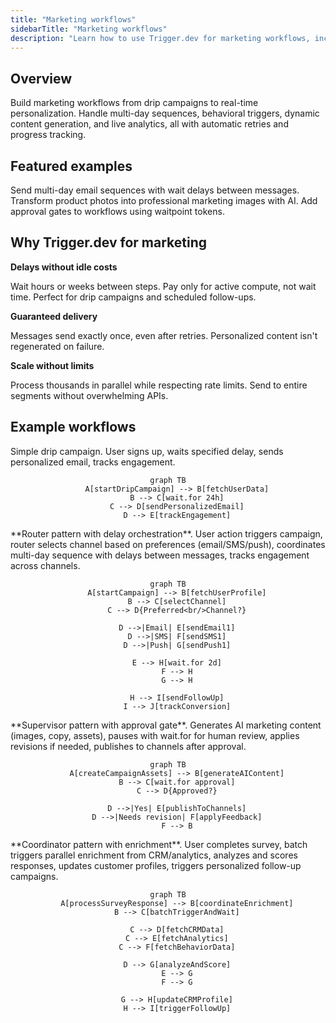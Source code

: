 ```yaml
---
title: "Marketing workflows"
sidebarTitle: "Marketing workflows"
description: "Learn how to use Trigger.dev for marketing workflows, including drip campaigns, behavioral triggers, personalization engines, and AI-powered content workflows"
---
```



## Overview

Build marketing workflows from drip campaigns to real-time personalization. Handle multi-day sequences, behavioral triggers, dynamic content generation, and live analytics, all with automatic retries and progress tracking.

## Featured examples

<CardGroup cols={3}>
  <Card
    title="Email sequences with Resend"
    icon="book"
    href="/guides/examples/resend-email-sequence"
  >
    Send multi-day email sequences with wait delays between messages.
  </Card>
  <Card
    title="Product image generator"
    icon="book"
    href="/guides/example-projects/product-image-generator"
  >
    Transform product photos into professional marketing images with AI.
  </Card>
  <Card
    title="Human-in-the-loop workflow"
    icon="book"
    href="/guides/example-projects/human-in-the-loop-workflow"
  >
    Add approval gates to workflows using waitpoint tokens.
  </Card>
</CardGroup>

## Why Trigger.dev for marketing

**Delays without idle costs**

Wait hours or weeks between steps. Pay only for active compute, not wait time. Perfect for drip campaigns and scheduled follow-ups.

**Guaranteed delivery**

Messages send exactly once, even after retries. Personalized content isn't regenerated on failure.

**Scale without limits**

Process thousands in parallel while respecting rate limits. Send to entire segments without overwhelming APIs.

## Example workflows

<Tabs>
  <Tab title="Email sequence">
    Simple drip campaign. User signs up, waits specified delay, sends personalized email, tracks engagement.

<div align="center">

```mermaid
graph TB
    A[startDripCampaign] --> B[fetchUserData]
    B --> C[wait.for 24h]
    C --> D[sendPersonalizedEmail]
    D --> E[trackEngagement]
```

</div>
  </Tab>

  <Tab title="Multi-channel">
    **Router pattern with delay orchestration**. User action triggers campaign, router selects channel based on preferences (email/SMS/push), coordinates multi-day sequence with delays between messages, tracks engagement across channels.

<div align="center">

```mermaid
graph TB
    A[startCampaign] --> B[fetchUserProfile]
    B --> C[selectChannel]
    C --> D{Preferred<br/>Channel?}

    D -->|Email| E[sendEmail1]
    D -->|SMS| F[sendSMS1]
    D -->|Push| G[sendPush1]

    E --> H[wait.for 2d]
    F --> H
    G --> H

    H --> I[sendFollowUp]
    I --> J[trackConversion]
```

</div>
  </Tab>

  <Tab title="Content approval">
    **Supervisor pattern with approval gate**. Generates AI marketing content (images, copy, assets), pauses with wait.for for human review, applies revisions if needed, publishes to channels after approval.

<div align="center">

```mermaid
graph TB
    A[createCampaignAssets] --> B[generateAIContent]
    B --> C[wait.for approval]
    C --> D{Approved?}

    D -->|Yes| E[publishToChannels]
    D -->|Needs revision| F[applyFeedback]
    F --> B
```

</div>
  </Tab>

  <Tab title="Survey analysis">
    **Coordinator pattern with enrichment**. User completes survey, batch triggers parallel enrichment from CRM/analytics, analyzes and scores responses, updates customer profiles, triggers personalized follow-up campaigns.

<div align="center">

```mermaid
graph TB
    A[processSurveyResponse] --> B[coordinateEnrichment]
    B --> C[batchTriggerAndWait]

    C --> D[fetchCRMData]
    C --> E[fetchAnalytics]
    C --> F[fetchBehaviorData]

    D --> G[analyzeAndScore]
    E --> G
    F --> G

    G --> H[updateCRMProfile]
    H --> I[triggerFollowUp]
```

</div>
  </Tab>
</Tabs>

<UseCasesCards />
